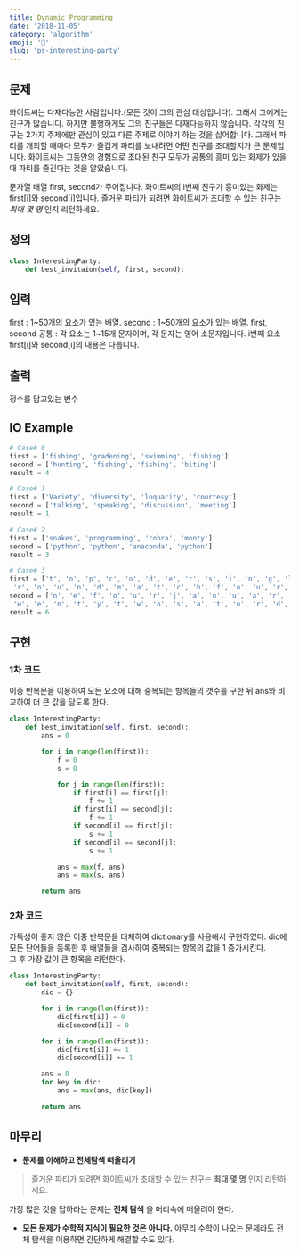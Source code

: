 ```yaml
---
title: Dynamic Programming
date: '2018-11-05'
category: 'algorithm'
emoji: '💾'
slug: 'ps-interesting-party'
---
```


## 문제
화이트씨는 다재다능한 사람입니다.(모든 것이 그의 관심 대상입니다). 그래서 그에게는 친구가 많습니다.
하지만 불행하게도 그의 친구들은 다재다능하지 않습니다. 각각의 친구는 2가지 주제에만 관심이 있고
다른 주제로 이야기 하는 것을 싫어합니다. 그래서 파티를 개최할 때마다 모두가 즐겁게 파티를 보내려면
어떤 친구를 초대할지가 큰 문제입니다. 화이트씨는 그동안의 경험으로 초대된 친구 모두가 공통의 흥미 있는
화제가 있을 때 파티를 즐긴다는 것을 알았습니다.

문자열 배열 first, second가 주어집니다. 화이트씨의 i번째 친구가 흥미있는 화제는 first[i]와
second[i]입니다. 즐거운 파티가 되려면 화이트씨가 초대할 수 있는 친구는 *최대 몇 명* 인지 리턴하세요.

## 정의
```py
class InterestingParty:
	def best_invitaion(self, first, second):
```

## 입력
first : 1~50개의 요소가 있는 배열.
second : 1~50개의 요소가 있는 배열.
first, second 공통 : 각 요소는 1~15개 문자이며, 각 문자는 영어 소문자입니다.
i번째 요소 first[i]와 second[i]의 내용은 다릅니다.

## 출력
정수를 담고있는 변수

## IO Example
```py
# Case# 0
first = ['fishing', 'gradening', 'swimming', 'fishing']
second = ['hunting', 'fishing', 'fishing', 'biting']
result = 4

# Case# 1
first = ['Variety', 'diversity', 'loquacity', 'courtesy']
second = ['talking', 'speaking', 'discussion', 'meeting']
result = 1

# Case# 2
first = ['snakes', 'programming', 'cobra', 'monty']
second = ['python', 'python', 'anaconda', 'python']
result = 3

# Case# 3
first = ['t', 'o', 'p', 'c', 'o', 'd', 'e', 'r', 's', 'i', 'n', 'g', 'l', 'e',
 'r', 'o', 'u', 'n', 'd', 'm', 'a', 't', 'c', 'h', 'f', 'o', 'u', 'r', 'n', 'i']
second = ['n', 'e', 'f', 'o', 'u', 'r', 'j', 'a', 'n', 'u', 'a', 'r', 'y', 't',
 'w', 'e', 'n', 't', 'y', 't', 'w', 'o', 's', 'a', 't', 'u', 'r', 'd', 'a', 'y']
result = 6

```

## 구현

### 1차 코드
이중 반복문을 이용하여 모든 요소에 대해 중복되는 항목들의 갯수를 구한 뒤 ans와 비교하여 더 큰 값을
담도록 한다.

```py
class InterestingParty:
    def best_invitation(self, first, second):
        ans = 0

        for i in range(len(first)):
            f = 0
            s = 0

            for j in range(len(first)):
                if first[i] == first[j]:
                    f += 1
                if first[i] == second[j]:
                    f += 1
                if second[i] == first[j]:
                    s += 1
                if second[i] == second[j]:
                    s += 1

            ans = max(f, ans)
            ans = max(s, ans)

        return ans
```

### 2차 코드
가독성이 좋지 않은 이중 반복문을 대체하여 dictionary를 사용해서 구현하였다.
dic에 모든 단어들을 등록한 후 배열들을 검사하여 중복되는 항목의 값을 1 증가시킨다.  
그 후 가장 값이 큰 항목을 리턴한다.

```py
class InterestingParty:
    def best_invitation(self, first, second):
        dic = {}

        for i in range(len(first)):
            dic[first[i]] = 0
            dic[second[i]] = 0

        for i in range(len(first)):
            dic[first[i]] += 1
            dic[second[i]] += 1

        ans = 0
        for key in dic:
            ans = max(ans, dic[key])

        return ans
```

## 마무리
- **문제를 이해하고 전체탐색 떠올리기**
> 즐거운 파티가 되려면 화이트씨가 초대할 수 있는 친구는 **최대 몇 명** 인지 리턴하세요.

가장 많은 것을 답하라는 문제는 **전체 탐색** 을 머리속에 떠올려야 한다.

- **모든 문제가 수학적 지식이 필요한 것은 아니다.**
아무리 수학이 나오는 문제라도 전체 탐색을 이용하면 간단하게 해결할 수도 있다.  
